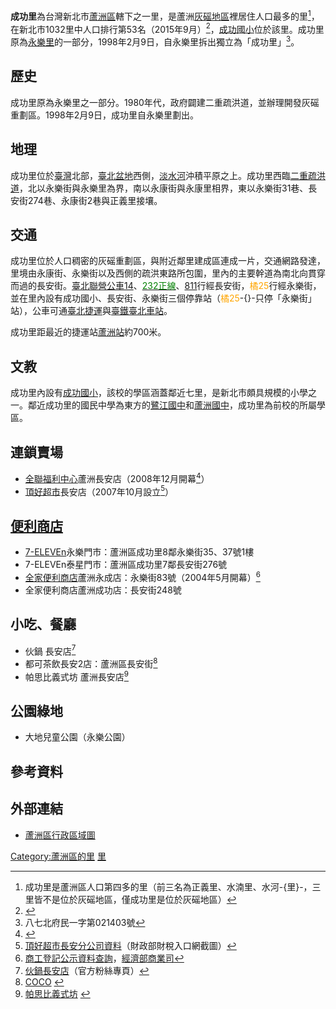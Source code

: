 {{ROC Village or Li Info|
City/CountyName=新北市 |
DivName=蘆洲區|
Village/LiName=成功|
Village/Li=里|
OldName =|
Longitude =|
Latitude =|
AreaTotal =|
HouseholdTotal=2,615|
PopTotal =8,022|
YearMonth=2020年5月|
Head =林德義|
Male =3850|
Female =4136|
Sub =29|
Website =|
Neighbors = [[永樂里_(新北市蘆洲區)|永樂里]]、[[永康里_(新北市蘆洲區)|永康里]]、[[正義里_(新北市蘆洲區)|正義里]]、[[五股區|五股區]]成州里|
MapLocation =|
Address =永康街2巷29號|
DataSource =
}}
'''成功里'''為台灣新北市[[蘆洲區|蘆洲區]]轄下之一里，是蘆洲[[灰磘_(蘆洲區)|灰磘地區]]裡居住人口最多的里<ref>成功里是蘆洲區人口第四多的里（前三名為正義里、水湳里、水河-{里}-，三里皆不是位於灰磘地區，僅成功里是位於灰磘地區）</ref>，在新北市1032里中人口排行第53名（2015年9月）<ref>{{Cite web |url=http://www.ca.ntpc.gov.tw/Population/ListForRank?wnd_id=68&year=104&month=9&page=3 |title=新北市各里人口排行榜 |access-date=2015-10-14 |archive-date=2016-06-04 |archive-url=https://web.archive.org/web/20160604113431/http://www.ca.ntpc.gov.tw/Population/ListForRank?wnd_id=68&year=104&month=9&page=3 |dead-url=no }}</ref>，[[新北市蘆洲區成功國民小學|成功國小]]位於該里。成功里原為[[永樂里_(新北市蘆洲區)|永樂里]]的一部分，1998年2月9日，自永樂里拆出獨立為「成功里」<ref>八七北府民一字第021403號</ref>。

==歷史==
成功里原為永樂里之一部分。1980年代，政府闢建二重疏洪道，並辦理開發灰磘重劃區。1998年2月9日，成功里自永樂里劃出。

==地理==
成功里位於[[臺灣|臺灣]]北部，[[臺北盆地|臺北盆地]]西側，[[淡水河|淡水河]]沖積平原之上。成功里西臨[[二重疏洪道|二重疏洪道]]，北以永樂街與永樂里為界，南以永康街與永康里相界，東以永樂街31巷、長安街274巷、永康街2巷與正義里接壤。

==交通==
成功里位於人口稠密的灰磘重劃區，與附近鄰里建成區連成一片，交通網路發達，里境由永康街、永樂街以及西側的疏洪東路所包圍，里內的主要幹道為南北向貫穿而過的長安街。[[台北聯營公車|臺北聯營公車]][[台北聯營公車14路線|14]]、[[台北聯營公車232路線|<font color="green">232正線</font>]]、[[新北市區公車811路線|811]]行經長安街，<font color=orange>橘25</font>行經永樂街，並在里內設有成功國小、長安街、永樂街三個停靠站（<font color=orange>橘25</font>-{}-只停「永樂街」站），公車可通[[台北捷運|臺北捷運]]與[[台北車站|臺鐵臺北車站]]。

成功里距最近的捷運站[[蘆洲站|蘆洲站]]約700米。

==文教==
成功里內設有[[成功國小_(新北市)|成功國小]]，該校的學區涵蓋鄰近七里，是新北市頗具規模的小學之一。鄰近成功里的國民中學為東方的[[鷺江國中|鷺江國中]]和[[蘆洲國中|蘆洲國中]]，成功里為前校的所屬學區。

==連鎖賣場==
*[[全聯福利中心|全聯福利中心]]蘆洲長安店（2008年12月開幕<ref>{{Cite web |url=http://www.etax.nat.gov.tw/wSite/sp?xdUrl=%2FwSite%2Fquery%2FAddressQuery.jsp |title=財政部財稅入口網 |access-date=2021-10-03 |archive-date=2012-10-16 |archive-url=https://web.archive.org/web/20121016073214/http://www.etax.nat.gov.tw/wSite/sp?xdUrl=%2FwSite%2Fquery%2FAddressQuery.jsp |dead-url=yes }}</ref>）
*[[惠康|頂好超市]]長安店（2007年10月設立<ref>[https://archive.fo/b3fBb/45ac4dc0da1add07a02b8e8e2a92f49b72086703.png 頂好超市長安分公司資料]（財政部財稅入口網截圖）</ref>）

== [[便利商店|便利商店]] ==
*[[統一超商|7-ELEVEn]]永樂門市：蘆洲區成功里8鄰永樂街35、37號1樓
*7-ELEVEn泰星門市：蘆洲區成功里7鄰長安街276號
*[[全家便利商店|全家便利商店]]蘆洲永成店：永樂街83號（2004年5月開幕）<ref>[https://archive.is/JFB5x/180f89bbf7f694a9d616cd5766a208d6739cfe97.png 商工登記公示資料查詢]，[[經濟部商業司|經濟部商業司]]</ref>
*全家便利商店蘆洲成功店：長安街248號

== 小吃、餐廳 ==
*伙鍋 長安店<ref>[http://www.facebook.com/pages/伙鍋長安店/244784672207674 伙鍋長安店]（官方粉絲專頁）</ref>
*都可茶飲長安2店：蘆洲區長安街<ref>[http://www.coco-tea.com/store.php?cate_id=2&zone=%E8%98%86%E6%B4%B2%E5%8D%80&store_id=89 COCO] {{webarchive|url=https://web.archive.org/web/20130815002826/http://www.coco-tea.com/store.php?cate_id=2 |date=2013-08-15 }}</ref>
*帕思比義式坊 蘆洲長安店<ref>[http://www.paspi.com.tw/html/store.htm 帕思比義式坊] {{webarchive|url=https://web.archive.org/web/20130725023536/http://www.paspi.com.tw/html/store.htm |date=2013-07-25 }}</ref>

==公園綠地==
*大地兒童公園（永樂公園）

== 參考資料 ==
{{Reflist}}

==外部連結==
*[https://web.archive.org/web/20160304081541/http://taiwanarmap.moi.gov.tw/moi/GetImage.aspx?city=%25E6%2596%25B0%25E5%258C%2597%25E5%25B8%2582&town=%25E8%2598%2586%25E6%25B4%25B2%25E5%258D%2580&cg=new 蘆洲區行政區域圖]


[[Category:蘆洲區的里|Category:蘆洲區的里]]
[[Category:蘆洲區|里]]
